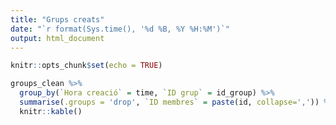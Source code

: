 ```yaml
---
title: "Grups creats"
date: "`r format(Sys.time(), '%d %B, %Y %H:%M')`"
output: html_document
---
```


```r
knitr::opts_chunk$set(echo = TRUE)
```

```r
groups_clean %>%
  group_by(`Hora creació` = time, `ID grup` = id_group) %>%
  summarise(.groups = 'drop', `ID membres` = paste(id, collapse=',')) %>%
  knitr::kable()
```
